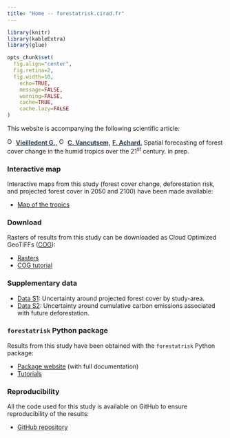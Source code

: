 ```yaml
---
title: "Home -- forestatrisk.cirad.fr"
---
```


```r
library(knitr)
library(kableExtra)
library(glue)

opts_chunk$set(
  fig.align="center",
  fig.retina=2,
  fig.width=10,
	echo=TRUE,
	message=FALSE,
	warning=FALSE,
	cache=TRUE,
	cache.lazy=FALSE 
)
```


This website is accompanying the following scientific article:

<a href="https://orcid.org/0000-0002-1685-4997"><img alt="ORCID logo" src="images/Logo_ORCID.png" width="16" height="16" /></a>
<a href="https://ecology.ghislainv.fr" style="color:#2C3E50;">**Vieilledent G.,**</a>
<a href="https://orcid.org/0000-0003-3851-8588"><img alt="ORCID logo" src="images/Logo_ORCID.png" width="16" height="16" /></a>
<a href="https://www.researchgate.net/profile/Christelle_Vancutsem" style="color:#2C3E50;">**C. Vancutsem,**</a>
<a href="https://www.researchgate.net/profile/Achard_Frederic" style="color:#2C3E50;">**F. Achard.**</a>
Spatial forecasting of forest cover change in the humid tropics over the 21^st^ century. in prep.


### Interactive map

Interactive maps from this study (forest cover change, deforestation risk, and projected forest cover in 2050 and 2100) have been made available:

- [Map of the tropics](maps.html)

### Download

Rasters of results from this study can be downloaded as Cloud Optimized GeoTIFFs ([COG](https://www.cogeo.org/)):

- [Rasters](rasters.html)
- [COG tutorial](notebooks/cog.html)

### Supplementary data

- [Data S1](data-s.html): Uncertainty around projected forest cover by study-area.
- [Data S2](data-s.html): Uncertainty around cumulative carbon emissions associated with future deforestation.

### `forestatrisk` Python package

Results from this study have been obtained with the `forestatrisk` Python package:

- [Package website](https://ecology.ghislainv.fr/forestatrisk/) (with full documentation)
- [Tutorials](https://ecology.ghislainv.fr/forestatrisk/articles.html)

### Reproducibility

All the code used for this study is available on GitHub to ensure reproducibility of the results:

- [GitHub repository](https://github.com/ghislainv/forestatrisk-tropics)
